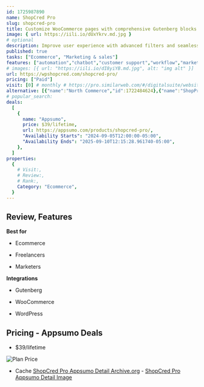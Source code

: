 ```yaml
---
id: 1725987890
name: ShopCred Pro
slug: shopcred-pro
title: Customize WooCommerce pages with comprehensive Gutenberg blocks and WooCommerce Builder
image: { url: https://iili.io/dUxYkrv.md.jpg }
# optional
description: Improve user experience with advanced filters and seamless checkout optionsCustomize WooCommerce pages effortlessly and design with powerful Gutenberg blocks
published: true
tasks: ["Ecommerce", "Marketing & sales"]
features: ["automation","chatbot","customer support","workflow","marketing","ads","analytics","design","content","collaboration"]
# images: [{ url: "https://iili.io/dI8yiYB.md.jpg", alt: "img alt" }]
url: https://wpshopcred.com/shopcred-pro/
pricing: ["Paid"]
visit: [0] # monthly # https://pro.similarweb.com/#/digitalsuite/websiteanalysis/home
alternative: [{"name":"North Commerce","id":1722484624},{"name":"ShopPress & Kata Bundle","id":1721706985},{"name":"WowStore","id":1723482102},{"name":"ShopCred Addons","id":1723554127}]
# popular_search:
deals:
  [
    {
      name: "Appsumo",
      price: $39/lifetime,
      url: https://appsumo.com/products/shopcred-pro/,
      "Availability Starts": "2024-09-05T12:00:00-05:00",
      "Availability Ends": "2025-09-10T12:15:28.961740-05:00",
    },
  ]
properties:
  {
    # Visit:,
    # Review:,
    # Rank:,
    Category: "Ecommerce",
  }
---
```


## Review, Features

 

**Best for**

- Ecommerce

- Freelancers

- Marketers

**Integrations**

- Gutenberg

- WooCommerce

- WordPress

## Pricing - Appsumo Deals

- $39/lifetime

<Img src="https://iili.io/dUxLA8u.png" alt="Plan Price" />

- Cache [ShopCred Pro Appsumo Detail Archive.org](https://web.archive.org/web/*/https://appsumo.com/products/shopcred-pro/) - [ShopCred Pro Appsumo Detail Image](https://iili.io/dUxQ9Nj.png)

